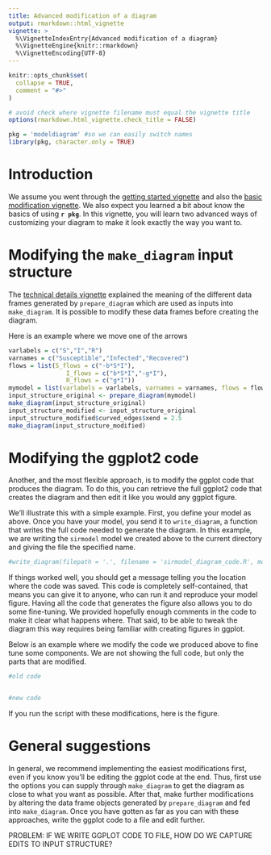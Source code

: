 ```yaml
---
title: Advanced modification of a diagram 
output: rmarkdown::html_vignette
vignette: >
  %\VignetteIndexEntry{Advanced modification of a diagram}
  %\VignetteEngine{knitr::rmarkdown}
  %\VignetteEncoding{UTF-8}
---
```


```r
knitr::opts_chunk$set(
  collapse = TRUE,
  comment = "#>"
)

# avoid check where vignette filename must equal the vignette title
options(rmarkdown.html_vignette.check_title = FALSE)
```

```r
pkg = 'modeldiagram' #so we can easily switch names
library(pkg, character.only = TRUE)
```

# Introduction

We assume you went through the [getting started vignette]() and also the [basic modification vignette]().
We also expect you learned a bit about 
know the basics of using **`r pkg`**. 
In this vignette, you will learn two advanced ways of customizing your diagram to make it look exactly the way you want to.


# Modifying the `make_diagram` input structure

The [technical details vignette]() explained the meaning of the different data frames generated by `prepare_diagram` which are used as inputs into `make_diagram`. It is possible to modify these data frames before creating the diagram. 

Here is an example where we move one of the arrows

```r
varlabels = c("S","I","R")
varnames = c("Susceptible","Infected","Recovered")
flows = list(S_flows = c("-b*S*I"), 
                I_flows = c("b*S*I","-g*I"), 
                R_flows = c("g*I"))
mymodel = list(varlabels = varlabels, varnames = varnames, flows = flows)
input_structure_original <- prepare_diagram(mymodel)
make_diagram(input_structure_original)
input_structure_modified <- input_structure_original
input_structure_modified$curved_edges$xend = 2.5
make_diagram(input_structure_modified)
```




# Modifying the ggplot2 code

Another, and the most flexible approach, is to modify the ggplot code that produces the diagram. To do this, you can retrieve the full ggplot2 code that creates the diagram and then edit it like you would any ggplot figure. 

We'll illustrate this with a simple example. First, you define your model as above. Once you have your model, you send it to `write_diagram`, a function that writes the full code needed to generate the diagram. In this example, we are writing the `sirmodel` model we created above to the current directory and giving the file the specified name.

```r
#write_diagram(filepath = '.', filename = 'sirmodel_diagram_code.R', model = sirmodel)
```

If things worked well, you should get a message telling you the location where the code was saved.
This code is completely self-contained, that means you can give it to anyone, who can run it and reproduce your model figure.
Having all the code that generates the figure also allows you to do some fine-tuning. We provided hopefully enough comments in the code to make it clear what happens where. That said, to be able to tweak the diagram this way requires being familiar with creating figures in ggplot.

Below is an example where we modify the code we produced above to fine tune some components. We are not showing the full code, but only the parts that are modified.


```r
#old code


#new code


```


If you run the script with these modifications, here is the figure.


# General suggestions

In general, we recommend implementing the easiest modifications first, even if you know you'll be editing the ggplot code at the end. Thus, first use the options you can supply through `make_diagram` to get the diagram as close to what you want as possible. After that, make further modifications by altering the data frame objects generated by `prepare_diagram` and fed into `make_diagram`. Once you have gotten as far as you can with these approaches, write the ggplot code to a file and edit further.

PROBLEM: IF WE WRITE GGPLOT CODE TO FILE, HOW DO WE CAPTURE EDITS TO INPUT STRUCTURE?







